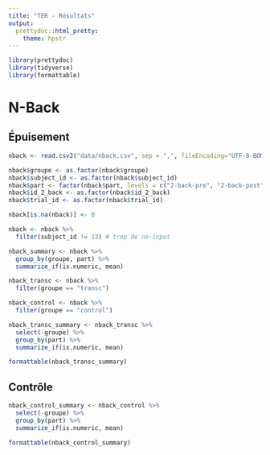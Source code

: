 ```yaml
---
title: "TER - Résultats"
output: 
  prettydoc::html_pretty:
    theme: hpstr
---
```


```r

library(prettydoc)
library(tidyverse)
library(formattable)

```


# N-Back

## Épuisement

```r

nback <- read.csv2("data/nback.csv", sep = ",", fileEncoding="UTF-8-BOM")

nback$groupe <- as.factor(nback$groupe)
nback$subject_id <- as.factor(nback$subject_id)
nback$part <- factor(nback$part, levels = c("2-back-pre", "2-back-post"))
nback$id_2_back <- as.factor(nback$id_2_back)
nback$trial_id <- as.factor(nback$trial_id)

nback[is.na(nback)] <- 0

nback <- nback %>%
  filter(subject_id != 13) # trop de no-input

nback_summary <- nback %>%
  group_by(groupe, part) %>%
  summarize_if(is.numeric, mean)

nback_transc <- nback %>%
  filter(groupe == "transc")

nback_control <- nback %>%
  filter(groupe == "control")

nback_transc_summary <- nback_transc %>%
  select(-groupe) %>%
  group_by(part) %>%
  summarize_if(is.numeric, mean)

formattable(nback_transc_summary)


```

## Contrôle

```r
nback_control_summary <- nback_control %>%
  select(-groupe) %>%
  group_by(part) %>%
  summarize_if(is.numeric, mean)

formattable(nback_control_summary)
```














































